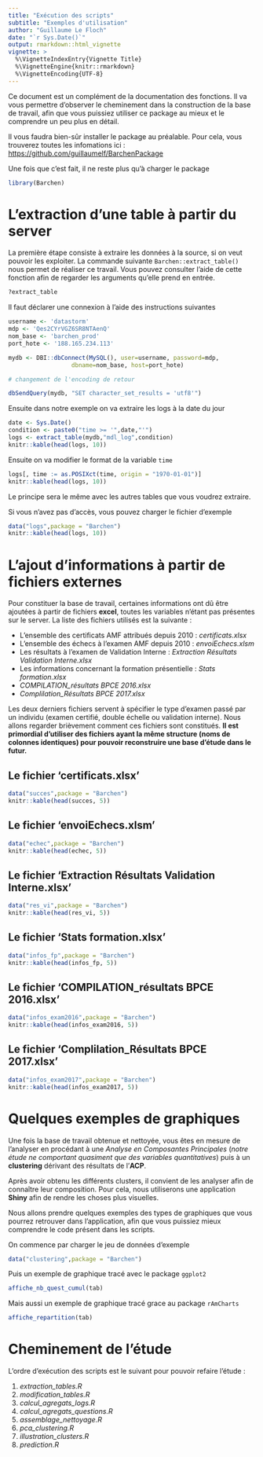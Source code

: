 ```yaml
---
title: "Exécution des scripts"
subtitle: "Exemples d'utilisation"
author: "Guillaume Le Floch"
date: "`r Sys.Date()`"
output: rmarkdown::html_vignette
vignette: >
  %\VignetteIndexEntry{Vignette Title}
  %\VignetteEngine{knitr::rmarkdown}
  %\VignetteEncoding{UTF-8}
---
```


Ce document est un complément de la documentation des fonctions. Il va vous permettre d'observer le cheminement dans la construction de la base de travail, afin que vous puissiez utiliser ce package au mieux et le comprendre un peu plus en détail.

Il vous faudra bien-sûr installer le package au préalable. Pour cela, vous trouverez toutes les infomations ici : <https://github.com/guillaumelf/BarchenPackage>

Une fois que c'est fait, il ne reste plus qu'à charger le package

```r
library(Barchen)
```

# L'extraction d'une table à partir du server

La première étape consiste à extraire les données à la source, si on veut pouvoir les exploiter. La commande suivante `Barchen::extract_table()` nous permet de réaliser ce travail. Vous pouvez consulter l'aide de cette fonction afin de regarder les arguments qu'elle prend en entrée.

```r
?extract_table
```

Il faut déclarer une connexion à l'aide des instructions suivantes

```r
username <- 'datastorm'
mdp <- 'Qes2CYrVGZ6SR8NTAenQ'
nom_base <- 'barchen_prod'
port_hote <- '188.165.234.113'

mydb <- DBI::dbConnect(MySQL(), user=username, password=mdp,
                  dbname=nom_base, host=port_hote)

# changement de l'encoding de retour

dbSendQuery(mydb, "SET character_set_results = 'utf8'")
```

Ensuite dans notre exemple on va extraire les logs à la date du jour

```r
date <- Sys.Date()
condition <- paste0("time >= '",date,"'")
logs <- extract_table(mydb,"mdl_log",condition)
knitr::kable(head(logs, 10))
```

Ensuite on va modifier le format de la variable `time`

```r
logs[, time := as.POSIXct(time, origin = "1970-01-01")]
knitr::kable(head(logs, 10))
```

Le principe sera le même avec les autres tables que vous voudrez extraire.

Si vous n'avez pas d'accès, vous pouvez charger le fichier d'exemple

```r
data("logs",package = "Barchen")
knitr::kable(head(logs, 10))
```


# L'ajout d'informations à partir de fichiers externes

Pour constituer la base de travail, certaines informations ont dû être ajoutées à partir de fichiers **excel**, toutes les variables n'étant pas présentes sur le server. La liste des fichiers utilisés est la suivante :

* L'ensemble des certificats AMF attribués depuis 2010 : *certificats.xlsx*
* L'ensemble des échecs à l'examen AMF depuis 2010 : *envoiEchecs.xlsm*
* Les résultats à l'examen de Validation Interne : *Extraction Résultats Validation Interne.xlsx*
* Les informations concernant la formation présentielle : *Stats formation.xlsx*
* *COMPILATION_résultats BPCE 2016.xlsx*
* *Complilation_Résultats BPCE 2017.xlsx*

Les deux derniers fichiers servent à spécifier le type d'examen passé par un individu (examen certifié, double échelle ou validation interne). Nous allons regarder brièvement comment ces fichiers sont constitués. 
**Il est primordial d'utiliser des fichiers ayant la même structure (noms de colonnes identiques) pour pouvoir reconstruire une base d'étude dans le futur.**

## Le fichier 'certificats.xlsx'

```r
data("succes",package = "Barchen")
knitr::kable(head(succes, 5))
```

## Le fichier 'envoiEchecs.xlsm'

```r
data("echec",package = "Barchen")
knitr::kable(head(echec, 5))
```

## Le fichier 'Extraction Résultats Validation Interne.xlsx'

```r
data("res_vi",package = "Barchen")
knitr::kable(head(res_vi, 5))
```

## Le fichier 'Stats formation.xlsx'

```r
data("infos_fp",package = "Barchen")
knitr::kable(head(infos_fp, 5))
```

## Le fichier 'COMPILATION_résultats BPCE 2016.xlsx'

```r
data("infos_exam2016",package = "Barchen")
knitr::kable(head(infos_exam2016, 5))
```

## Le fichier 'Complilation_Résultats BPCE 2017.xlsx'

```r
data("infos_exam2017",package = "Barchen")
knitr::kable(head(infos_exam2017, 5))
```


# Quelques exemples de graphiques

Une fois la base de travail obtenue et nettoyée, vous êtes en mesure de l'analyser en procédant à une *Analyse en Composantes Principales* (*notre étude ne comportant quasiment que des variables quantitatives*) puis à un **clustering** dérivant des résultats de l'**ACP**.

Après avoir obtenu les différents clusters, il convient de les analyser afin de connaître leur composition. Pour cela, nous utiliserons une application **Shiny** afin de rendre les choses plus visuelles.

Nous allons prendre quelques exemples des types de graphiques que vous pourrez retrouver dans l'application, afin que vous puissiez mieux comprendre le code présent dans les scripts.

On commence par charger le jeu de données d'exemple

```r
data("clustering",package = "Barchen")
```

Puis un exemple de graphique tracé avec le package `ggplot2`

```r
affiche_nb_quest_cumul(tab)
```

Mais aussi un exemple de graphique tracé grace au package `rAmCharts`

```r
affiche_repartition(tab)
```

# Cheminement de l'étude

L'ordre d'exécution des scripts est le suivant pour pouvoir refaire l'étude :

1. *extraction_tables.R*
1. *modification_tables.R*
1. *calcul_agregats_logs.R*
1. *calcul_agregats_questions.R*
1. *assemblage_nettoyage.R*
1. *pca_clustering.R*
1. *illustration_clusters.R*
1. *prediction.R*





